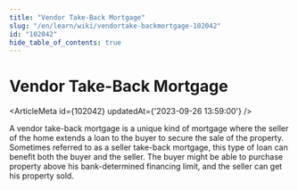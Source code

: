 ```yaml
---
title: "Vendor Take-Back Mortgage"
slug: "/en/learn/wiki/vendortake-backmortgage-102042"
id: "102042"
hide_table_of_contents: true
---
```



# Vendor Take-Back Mortgage

<ArticleMeta id={102042} updatedAt={'2023-09-26 13:59:00'} />
<div className='border-solid border-b border-t-0 my-4 border-[var(--ifm-color-gray-300)]' />

A vendor take-back mortgage is a unique kind of mortgage where the seller of the home extends a loan to the buyer to secure the sale of the property. Sometimes referred to as a seller take-back mortgage, this type of loan can benefit both the buyer and the seller. The buyer might be able to purchase property above his bank-determined financing limit, and the seller can get his property sold.
